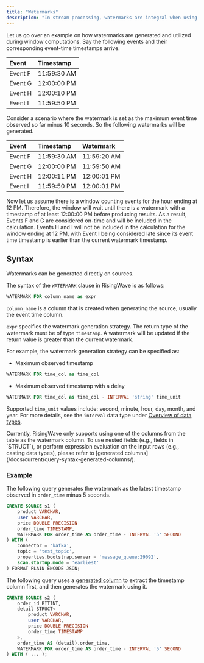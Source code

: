 ```yaml
---
title: "Watermarks"
description: "In stream processing, watermarks are integral when using event time processing logic with event time based operations. Watermarks are like markers or signals that track the progress of event time, allowing you to process events within their corresponding time windows. A watermark is an estimate of the maximum event time observed so far, or a threshold indicating that events received so far have a timestamp later than or equal to the current watermark. Events that arrive with a timestamp earlier than the current watermark are considered late and are not processed within its time window."
---
```


Let us go over an example on how watermarks are generated and utilized during window computations. Say the following events and their corresponding event-time timestamps arrive.

| Event   | Timestamp   |
| :------ | :---------- |
| Event F | 11:59:30 AM |
| Event G | 12:00:00 PM |
| Event H | 12:00:10 PM |
| Event I | 11:59:50 PM |

Consider a scenario where the watermark is set as the maximum event time observed so far minus 10 seconds. So the following watermarks will be generated.

| Event   | Timestamp   | Watermark   |
| :------ | :---------- | :---------- |
| Event F | 11:59:30 AM | 11:59:20 AM |
| Event G | 12:00:00 PM | 11:59:50 AM |
| Event H | 12:00:11 PM | 12:00:01 PM |
| Event I | 11:59:50 PM | 12:00:01 PM |

Now let us assume there is a window counting events for the hour ending at 12 PM. Therefore, the window will wait until there is a watermark with a timestamp of at least 12:00:00 PM before producing results. As a result, Events F and G are considered on-time and will be included in the calculation. Events H and I will not be included in the calculation for the window ending at 12 PM, with Event I being considered late since its event time timestamp is earlier than the current watermark timestamp.

## Syntax

Watermarks can be generated directly on sources.

The syntax of the `WATERMARK` clause in RisingWave is as follows:

```sql
WATERMARK FOR column_name as expr
```

`column_name` is a column that is created when generating the source, usually the event time column.

`expr` specifies the watermark generation strategy. The return type of the watermark must be of type `timestamp`. A watermark will be updated if the return value is greater than the current watermark.

For example, the watermark generation strategy can be specified as:

* Maximum observed timestamp
```sql
WATERMARK FOR time_col as time_col
```
* Maximum observed timestamp with a delay
```sql
WATERMARK FOR time_col as time_col - INTERVAL 'string' time_unit
```
Supported `time_unit` values include: second, minute, hour, day, month, and year. For more details, see the `interval` data type under [Overview of data types](/docs/current/sql-data-types/).

<Note>
Currently, RisingWave only supports using one of the columns from the table as the watermark column. To use nested fields (e.g., fields in `STRUCT`), or perform expression evaluation on the input rows (e.g., casting data types), please refer to [generated columns](/docs/current/query-syntax-generated-columns/).
</Note>

### Example

The following query generates the watermark as the latest timestamp observed in `order_time` minus 5 seconds.

```sql
CREATE SOURCE s1 (
    product VARCHAR,
    user VARCHAR,
    price DOUBLE PRECISION
    order_time TIMESTAMP,
    WATERMARK FOR order_time AS order_time - INTERVAL '5' SECOND
) WITH (
    connector = 'kafka',
    topic = 'test_topic',
    properties.bootstrap.server = 'message_queue:29092',
    scan.startup.mode = 'earliest'
) FORMAT PLAIN ENCODE JSON;
```

The following query uses a [generated column](/docs/current/query-syntax-generated-columns/) to extract the timestamp column first, and then generates the watermark using it.

```sql
CREATE SOURCE s2 (
    order_id BITINT,
    detail STRUCT<
        product VARCHAR,
        user VARCHAR,
        price DOUBLE PRECISION
        order_time TIMESTAMP
    >,
    order_time AS (detail).order_time,
    WATERMARK FOR order_time AS order_time - INTERVAL '5' SECOND
) WITH ( ... );
```
